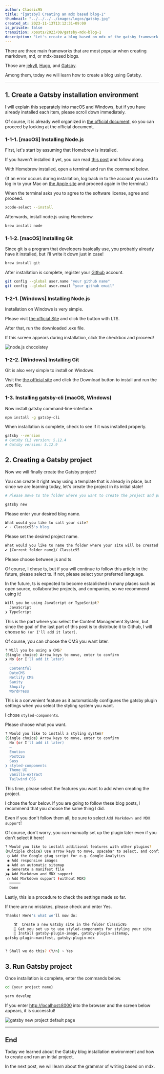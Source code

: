 ```yaml
---
author: Classic95
title: "[gatsby] Creating an mdx based blog-1"
thumbnail: "../../../../images/logos/gatsby.jpg"
created_at: 2023-11-13T13:12:31+09:00
is_private: false
transition: /posts/2023/09/gatsby-mdx-blog-1
description: "Let's create a blog based on mdx of the gatsby framework."
---
```


There are three main frameworks that are most popular when creating markdown, md, or mdx-based blogs.

Those are [jekyll](https://jekyllrb-ko.github.io/), [Hugo](https://gohugo.io/), and [Gatsby](https://www.gatsbyjs.com/).

Among them, today we will learn how to create a blog using Gatsby.

---

## 1. Create a Gatsby installation environment

I will explain this separately into macOS and Windows, but if you have already installed each item, please scroll down immediately.

Of course, it is already well organized in [the official document](https://www.gatsbyjs.com/docs/tutorial/getting-started/part-0/#installation-guide), so you can proceed by looking at the official document.

### 1-1-1. [macOS] Installing Node.js

First, let's start by assuming that Homebrew is installed.

If you haven't installed it yet, you can read [this post](/posts/2023/09/en/install-homebrew) and follow along.

With Homebrew installed, open a terminal and run the command below.

(If an error occurs during installation, log back in to the account you used to log in to your Mac on [the Apple site](https://developer.apple.com/download/more/) and proceed again in the terminal.)

When the terminal asks you to agree to the software license, agree and proceed.

```bash
xcode-select --install
```

Afterwards, install node.js using Homebrew.

```bash
brew install node
```

### 1-1-2. [macOS] Installing Git

Since git is a program that developers basically use, you probably already have it installed, but I'll write it down just in case!

```bash
brew install git
```

After installation is complete, register your [Github](https://github.com/) account.

```bash
git config --global user.name "your github name"
git config --global user.email "your github email"
```

### 1-2-1. [Windows] Installing Node.js

Installation on Windows is very simple.

Please visit [the official Site](https://nodejs.org/en) and click the button with LTS.

After that, run the downloaded .exe file.

If this screen appears during installation, click the checkbox and proceed!

![node.js chocolatey](../../../../images/2023/09/gatsby-mdx-blog-1-1.webp)

### 1-2-2. [Windows] Installing Git

Git is also very simple to install on Windows.

Visit the [the official site](https://gitforwindows.org/) and click the Download button to install and run the .exe file.

### 1-3. Installing gatsby-cli (macOS, Windows)

Now install gatsby command-line-interface.

```bash
npm install -g gatsby-cli
```

When installation is complete, check to see if it was installed properly.

```bash
gatsby --version
# Gatsby CLI version: 5.12.4
# Gatsby version: 5.12.9
```

## 2. Creating a Gatsby project

Now we will finally create the Gatsby project!

You can create it right away using a template that is already in place, but since we are learning today, let's create the project in its initial state!

```bash
# Please move to the folder where you want to create the project and proceed.

gatsby new
```

Please enter your desired blog name.

```bash
What would you like to call your site?
✔ · Classic95's blog
```

Please set the desired project name.

```bash
What would you like to name the folder where your site will be created?
✔ {Current folder name}/ Classic95
```

Please choose between js and ts.

Of course, I chose ts, but if you will continue to follow this article in the future, please select ts. If not, please select your preferred language.

In the future, ts is expected to become established in many places such as open source, collaborative projects, and companies, so we recommend using it!

```bash
Will you be using JavaScript or TypeScript?
  JavaScript
❯ TypeScript
```

This is the part where you select the Content Management System, 
but since the goal of the last part of this post is to distribute it to Github, 
I will choose `No (or I'll add it later)`.

Of course, you can choose the CMS you want later.

```bash
? Will you be using a CMS?
(Single choice) Arrow keys to move, enter to confirm
❯ No (or I'll add it later)
  –
  Contentful
  DatoCMS
  Netlify CMS
  Sanity
  Shopify
  WordPress
```

This is a convenient feature as it automatically configures the gatsby plugin settings when you select the styling system you want.

I chose `styled-components`.

Please choose what you want.

```bash
? Would you like to install a styling system?
(Single choice) Arrow keys to move, enter to confirm
  No (or I'll add it later)
  –
  Emotion
  PostCSS
  Sass
❯ styled-components
  Theme UI
  vanilla-extract
  Tailwind CSS
```

This time, please select the features you want to add when creating the project.

I chose the four below. If you are going to follow these blog posts, I recommend that you choose the same thing I did.

Even if you don't follow them all, be sure to select `Add Markdown and MDX support`!

Of course, don't worry, you can manually set up the plugin later even if you don't select it here!

```bash
? Would you like to install additional features with other plugins?
(Multiple choice) Use arrow keys to move, spacebar to select, and confirm with an enter on "Done"
 ◯ Add the Google gtag script for e.g. Google Analytics
 ◉ Add responsive images
 ◉ Add an automatic sitemap
 ◉ Generate a manifest file
❯◉ Add Markdown and MDX support
 ◯ Add Markdown support (without MDX)
  ─────
  Done
```

Lastly, this is a procedure to check the settings made so far.

If there are no mistakes, please check and enter Yes.

```bash
Thanks! Here's what we'll now do:

    🛠  Create a new Gatsby site in the folder Classic95
    🎨 Get you set up to use styled-components for styling your site
    🔌 Install gatsby-plugin-image, gatsby-plugin-sitemap,
gatsby-plugin-manifest, gatsby-plugin-mdx


? Shall we do this? (Y/n) › Yes
```

## 3. Run Gatsby project

Once installation is complete, enter the commands below.

```bash
cd {your project name}

yarn develop
```

If you enter [http://localhost:8000](http://localhost:8000) into the browser and the screen below appears, it is successful!

![gatsby new project default page](../../../../images/2023/09/gatsby-mdx-blog-1-2.webp)

---

## End

Today we learned about the Gatsby blog installation environment and how to create and run an initial project.

In the next post, we will learn about the grammar of writing based on mdx.
